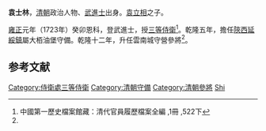 '''袁士林'''，[[清朝|清朝]]政治人物、[[武進士|武進士]]出身。[[袁立相|袁立相]]之子。

[[雍正|雍正]]元年（1723年）癸卯恩科，登武進士，授[[三等侍衛|三等侍衛]]<ref name="中國第一歷史檔案館藏：清代官員履歷檔案全編 ,1冊 ,522下">中國第一歷史檔案館藏：清代官員履歷檔案全編 ,1冊 ,522下</ref>。乾隆五年，擔任[[陝西|陝西]][[延綏鎮|延綏鎮]]屬大栢油堡守備。乾隆十二年，升任雲南城守營參將<ref name="中國第一歷史檔案館藏：清代官員履歷檔案全編 ,1冊 ,522下"/>。

==参考文献==
{{reflist}}

{{雍正元年癸卯恩科武殿試金榜}}

{{DEFAULTSORT:Yuan袁}}
[[Category:侍衛處三等侍衛|Category:侍衛處三等侍衛]]
[[Category:清朝守備|Category:清朝守備]]
[[Category:清朝參將|Category:清朝參將]]
[[Category:袁姓|Shi]]


{{清朝人物小作品}}
